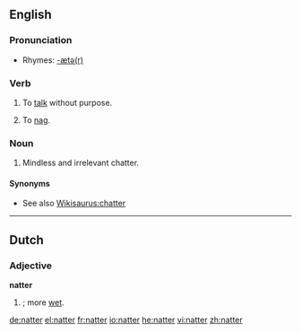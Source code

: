{{see|Natter}}
==English==

===Pronunciation===
*Rhymes: [[Rhymes:English:-ætə(r)|-ætə(r)]]

===Verb===
{{en-verb}}

# {{colloquial}} To [[talk]] without purpose.
# {{Scottish English}} To [[nag]].

===Noun===
{{en-noun}}

# {{colloquial}} Mindless and irrelevant chatter.

====Synonyms====
* See also [[Wikisaurus:chatter]]
----

==Dutch==

===Adjective===
'''natter'''

# {{comparative of|nat#Dutch|nat|nodot=1|lang=Dutch}}; more [[wet]].

[[de:natter]]
[[el:natter]]
[[fr:natter]]
[[io:natter]]
[[he:natter]]
[[vi:natter]]
[[zh:natter]]